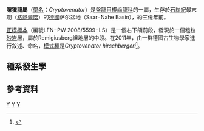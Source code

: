 {{Automatic taxobox
| taxon = Cryptovenator
| authority = Fröbisch ''et al.'', 2011
| fossil_range = 晚[[石炭紀|石炭紀]], {{fossil_range|300}}
| image = Cryptovenator.jpg
| image_caption = 正模標本
| type_species = '''隱獵龍<br>''Cryptovenator hirschbergeri'''''
| type_species_authority = Fröbisch ''et al.'', 2011
}}

'''隱獵龍屬'''（[[學名|學名]]：''Cryptovenator''）是[[盤龍目|盤龍目]][[楔齒龍科|楔齒龍科]]的一屬，生存於[[石炭紀|石炭紀]]最末期（[[格熱爾階|格熱爾階]]）的[[德國|德國]]萨尔盆地（Saar−Nahe Basin），約三億年前。

[[正模標本|正模標本]]（編號LFN−PW 2008/5599−LS）是一個右下頜前段，發現於一個粗粒[[砂岩|砂岩]]層，屬於Remigiusberg組地層的中段。在2011年，由一群德國古生物學家進行敘述、命名，[[模式種|模式種]]是''Cryptovenator hirschbergeri''<ref name="Fröbischetal2011">{{cite journal |authors=Jörg Fröbisch, Rainer R. Schoch, Johannes Müller, Thomas Schindler and Dieter Schweiss |year=2011 |title=A new basal sphenacodontid synapsid from the Late Carboniferous of the Saar-Nahe Basin, Germany |url=http://www.app.pan.pl/archive/published/app56/app20100039.pdf |journal=Acta Palaeontologica Polonica |volume=56 |issue=1 |pages=113–120 |doi=10.4202/app.2010.0039 |access-date=2012-07-16 |archive-date=2011-05-22 |archive-url=https://web.archive.org/web/20110522171209/http://www.app.pan.pl/archive/published/app56/app20100039.pdf |dead-url=no }}</ref>。

==種系發生學==
{{clade| style=font-size:100%;line-height:100%
|1={{clade
   |1=[[基龍科|基龍科]] 
   |label2=[[楔齒龍類|楔齒龍類]]
   |2={{clade
      |1=[[哈普托獸|哈普托獸]]
      |2={{clade
         |1=''Palaeohatteria''
         |2=''Pantelosaurus''
         |3=[[伊安忒齒龍|伊安忒齒龍]]
         |4={{clade
            |1=''Cutleria''
            |label2=[[楔齒龍超科|楔齒龍超科]]
            |2={{clade
               |1=[[獸孔目|獸孔目]]
               |label2=[[楔齒龍科|楔齒龍科]]
               |2={{clade
                  |1=[[切齒龍_(盤龍目)|切齒龍]]
                  |2={{clade
                     |1='''隱獵龍'''
                     |2={{clade
                        |1=[[楔齒龍|楔齒龍]]
                        |2=[[櫛椎龍|櫛椎龍]]
                        |3=[[異齒龍|異齒龍]] }} }} }} }} }} }} }} }} }}

==參考資料==
{{reflist}}
{{基底合弓綱|H.}}
{{taxonbar}}
[[Category:石炭紀合弓類|Y]]
[[Category:盤龍目|Y]]
[[Category:2011年描述的分类群|Y]]

{{Synapsida-stub}}